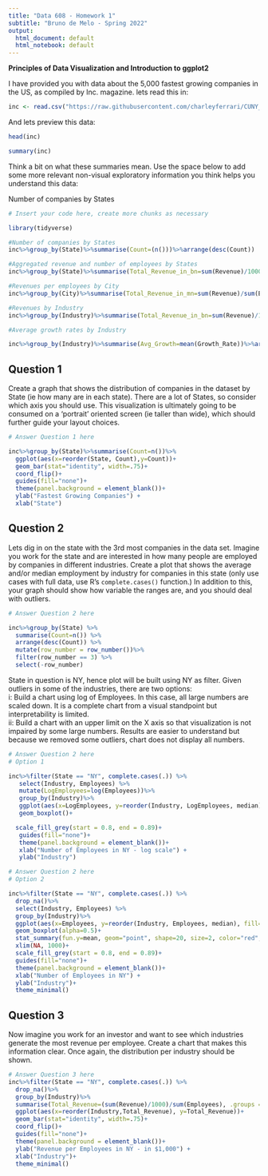---
title: "Data 608 - Homework 1"
subtitle: "Bruno de Melo - Spring 2022"
output:
  html_document: default
  html_notebook: default
---

**Principles of Data Visualization and Introduction to ggplot2**

I have provided you with data about the 5,000 fastest growing companies in the US, as compiled by Inc. magazine. lets read this in:

```{r}

inc <- read.csv("https://raw.githubusercontent.com/charleyferrari/CUNY_DATA_608/master/module1/Data/inc5000_data.csv", header= TRUE)

```

And lets preview this data:

```{r}

head(inc)

```
```{r}

summary(inc)

```

Think a bit on what these summaries mean. Use the space below to add some more relevant non-visual exploratory information you think helps you understand this data:

Number of companies by States

```{r message=FALSE, warning=FALSE}

# Insert your code here, create more chunks as necessary

library(tidyverse)

#Number of companies by States
inc%>%group_by(State)%>%summarise(Count=(n()))%>%arrange(desc(Count))

```

```{r}
#Aggregated revenue and number of employees by States
inc%>%group_by(State)%>%summarise(Total_Revenue_in_bn=sum(Revenue)/1000000000, No_Empl_in_k=sum(Employees/1000, na.rm = TRUE))%>%arrange(desc(Total_Revenue_in_bn))
```

```{r}
#Revenues per employees by City
inc%>%group_by(City)%>%summarise(Total_Revenue_in_mn=sum(Revenue)/sum(Employees)/1000000, .groups = "drop_last")%>%arrange(desc(Total_Revenue_in_mn))
```

```{r}
#Revenues by Industry
inc%>%group_by(Industry)%>%summarise(Total_Revenue_in_bn=sum(Revenue)/1000000000)%>%arrange(desc(Total_Revenue_in_bn))
```

```{r}
#Average growth rates by Industry

inc%>%group_by(Industry)%>%summarise(Avg_Growth=mean(Growth_Rate))%>%arrange(desc(Avg_Growth))
```

## Question 1

Create a graph that shows the distribution of companies in the dataset by State (ie how many are in each state). There are a lot of States, so consider which axis you should use. This visualization is ultimately going to be consumed on a 'portrait' oriented screen (ie taller than wide), which should further guide your layout choices.

```{r}

# Answer Question 1 here

inc%>%group_by(State)%>%summarise(Count=n())%>%
  ggplot(aes(x=reorder(State, Count),y=Count))+
  geom_bar(stat="identity", width=.75)+
  coord_flip()+
  guides(fill="none")+ 
  theme(panel.background = element_blank())+
  ylab("Fastest Growing Companies") + 
  xlab("State")

```

## Question 2

Lets dig in on the state with the 3rd most companies in the data set. Imagine you work for the state and are interested in how many people are employed by companies in different industries. Create a plot that shows the average and/or median employment by industry for companies in this state (only use cases with full data, use R's `complete.cases()` function.) In addition to this, your graph should show how variable the ranges are, and you should deal with outliers.

```{r}
# Answer Question 2 here

inc%>%group_by(State) %>%
  summarise(Count=n()) %>%
  arrange(desc(Count)) %>%
  mutate(row_number = row_number())%>% 
  filter(row_number == 3) %>%
  select(-row_number)

```

State in question is NY, hence plot will be built using NY as filter. Given outliers in some of the industries, there are two options:    
i: Build a chart using log of Employees. In this case, all large numbers are scaled down. It is a complete chart from a visual standpoint but interpretability is limited.     
ii: Build a chart with an upper limit on the X axis so that visualization is not impaired by some large numbers. Results are easier to understand but because we removed some outliers, chart does not display all numbers.     

```{r message=FALSE, warning=FALSE}
# Answer Question 2 here
# Option 1

inc%>%filter(State == "NY", complete.cases(.)) %>%
   select(Industry, Employees) %>%
   mutate(LogEmployees=log(Employees))%>%
   group_by(Industry)%>%
   ggplot(aes(x=LogEmployees, y=reorder(Industry, LogEmployees, median), fill=Industry))+
   geom_boxplot()+

  scale_fill_grey(start = 0.8, end = 0.89)+
   guides(fill="none")+ 
   theme(panel.background = element_blank())+
   xlab("Number of Employees in NY - log scale") + 
   ylab("Industry")

```
```{r message=FALSE, warning=FALSE}
# Answer Question 2 here
# Option 2

inc%>%filter(State == "NY", complete.cases(.)) %>%
  drop_na()%>%
  select(Industry, Employees) %>%
  group_by(Industry)%>%
  ggplot(aes(x=Employees, y=reorder(Industry, Employees, median), fill=Industry))+
  geom_boxplot(alpha=0.5)+
  stat_summary(fun.y=mean, geom="point", shape=20, size=2, color="red", fill="red")+
  xlim(NA, 1000)+
  scale_fill_grey(start = 0.8, end = 0.89)+
  guides(fill="none")+ 
  theme(panel.background = element_blank())+
  xlab("Number of Employees in NY") + 
  ylab("Industry")+
  theme_minimal()
```


 
## Question 3

Now imagine you work for an investor and want to see which industries generate the most revenue per employee. Create a chart that makes this information clear. Once again, the distribution per industry should be shown.

```{r}

# Answer Question 3 here
inc%>%filter(State == "NY", complete.cases(.)) %>%
  drop_na()%>%
  group_by(Industry)%>%
  summarise(Total_Revenue=(sum(Revenue)/1000)/sum(Employees), .groups = "drop_last")%>%
  ggplot(aes(x=reorder(Industry,Total_Revenue), y=Total_Revenue))+
  geom_bar(stat="identity", width=.75)+
  coord_flip()+
  guides(fill="none")+ 
  theme(panel.background = element_blank())+
  ylab("Revenue per Employees in NY - in $1,000") + 
  xlab("Industry")+
  theme_minimal()


```


